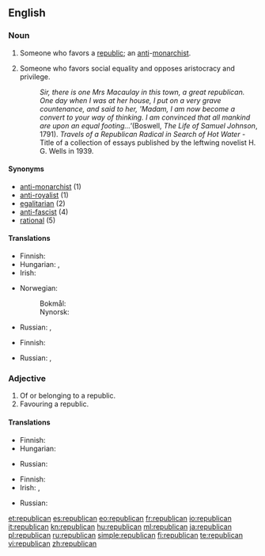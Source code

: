 {{also|Republican}}
==English==

===Noun===
{{en-noun}}

# Someone who favors a [[republic]]; an [[anti]]-[[monarchist]].
# {{context|history|politics}} Someone who favors social equality and opposes aristocracy and privilege.
#: ''Sir, there is one Mrs Macaulay in this town, a great republican.  One day when I was at her house, I put on a very grave countenance, and said to her, 'Madam, I am now become a convert to your way of thinking.  I am convinced that all mankind are upon an equal footing...' ''(Boswell, ''The Life of Samuel Johnson'', 1791).   ''Travels of a Republican Radical in Search of Hot Water'' - Title of a collection of essays published by the leftwing novelist H. G. Wells in 1939.

====Synonyms====
* [[anti-monarchist]] (1)
* [[anti-royalist]] (1)
* [[egalitarian]] (2)
* [[anti-fascist]] (4)
* [[rational]] (5)

====Translations====
{{trans-top|someone who favors a republic}}
* Finnish: {{t-|fi|tasavaltalainen}}
* Hungarian: {{t|hu|republikánus}}, {{t|hu|köztársaságpárti}}
* Irish: {{t|ga|poblachtach|m}}
{{trans-mid}}
* Norwegian:
*: Bokmål: {{t|nb|republikaner|m}}
*: Nynorsk: {{t|nn|republikanar|m}}
* Russian: {{t|ru|республиканец|m|tr=respublikánec|sc=Cyrl}}, {{t|ru|республиканка|f|tr=respublikánka|sc=Cyrl}}
{{trans-bottom}}

{{trans-top|historic: someone who favors social equality}}
* Finnish: {{t-|fi|tasavaltalainen}}
{{trans-mid}}
* Russian: {{t|ru|республиканец|m|tr=respublikánec|sc=Cyrl}}, {{t|ru|республиканка|f|tr=respublikánka|sc=Cyrl}}
{{trans-bottom}}

===Adjective===
{{en-adj}}

# Of or belonging to a republic.
# Favouring a republic.

====Translations====
{{trans-top|of or belonging to a republic}}
* Finnish: {{t-|fi|tasavaltalainen}}
* Hungarian: {{t|hu|köztársasági}}
{{trans-mid}}
* Russian: {{t|ru|республиканский|tr=respublikánskij|sc=Cyrl}}
{{trans-bottom}}

{{trans-top|favoring a republic}}
* Finnish: {{t-|fi|tasavaltalainen}}
* Irish: {{t|ga|poblachtach}}, {{t|ga|poblachtánach}}
{{trans-mid}}
* Russian: {{t|ru|республиканский|tr=respublikánskij|sc=Cyrl}}
{{trans-bottom}}

[[et:republican]]
[[es:republican]]
[[eo:republican]]
[[fr:republican]]
[[io:republican]]
[[it:republican]]
[[kn:republican]]
[[hu:republican]]
[[ml:republican]]
[[ja:republican]]
[[pl:republican]]
[[ru:republican]]
[[simple:republican]]
[[fi:republican]]
[[te:republican]]
[[vi:republican]]
[[zh:republican]]